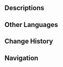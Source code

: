 {{stub|More info needed. Replace infobox image.}}
{{Location Infobox
|image        = Viewpoint The Rain's End.png
|type         = Point of Interest
|subarea      = Apam Woods
|area         = Ashavan Realm
|region       = Sumeru
|subregion    = Dharma Forest
}}
{{Location Intro|description=It is unlocked during the [[Varuna Gatha]] World Quest Series.}}

==Descriptions==
{{Description|"There is no rain here, and yet it is the birthplace of rain. The purification of Vana rains begins ― and ends ― here."|Viewpoint, [[Viewpoint/The Rain's End|The Rain's End]]}}

==Other Languages==
{{Other Languages
|en      = The Rain's End
|zhs     = 雨的尽头
|zhs_rm  = Yǔ de Jìntóu
|zht     = 雨的盡頭
|zht_rm  = Yǔ de Jìntóu
|zh_tl   = The Rain's End
|ja      = {{Rubi|雨|あめ}}の{{Rubi|果|は}}て
|ja_rm   = Ame no Hate
|ja_tl   = The Rain's End
|ko      = 비의 끝자락
|ko_rm   = Bi-ui Kkeutjjarak
|ko_tl   = The Rain's End
|es      = Cese de la Lluvia
|es_tl   = Cessation of the Rain
|fr      = Fin des pluies
|fr_tl   = End of the Rains
|ru      = Исход дождя
|ru_tl   = The Exodus of Rain
|th      = The Rain's End
|vi      = Tận Cùng Cơn Mưa
|vi_tl   = End of the Rain
|de      = Ende des Regens
|de_tl   = End of the Rain
|id      = The Rain's End
|pt      = Cessação da Chuva
|pt_tl   = 
|tr      = Yağmurun Sonu
|tr_tl   = 
|it      = Senzapioggia
|it_tl   = 
}}

==Change History==
{{Change History|3.0}}

==Navigation==
{{PoI Navbox|sumeru}}